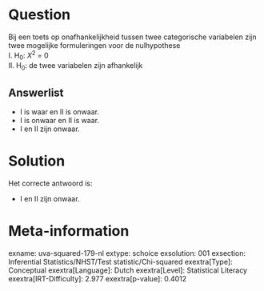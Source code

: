 Question
========

Bij een toets op onafhankelijkheid tussen twee categorische variabelen
zijn twee mogelijke formuleringen voor de nulhypothese\
I. H~0~: *X*^2^ = 0\
II. H~0~: de twee variabelen zijn afhankelijk

Answerlist
----------

* I is waar en II is onwaar.
* I is onwaar en II is waar.
* I en II zijn onwaar.

Solution
========

Het correcte antwoord is: 

* I en II zijn onwaar.

Meta-information
================
exname: uva-squared-179-nl
extype: schoice
exsolution: 001
exsection: Inferential Statistics/NHST/Test statistic/Chi-squared
exextra[Type]: Conceptual
exextra[Language]: Dutch
exextra[Level]: Statistical Literacy
exextra[IRT-Difficulty]: 2.977
exextra[p-value]: 0.4012
